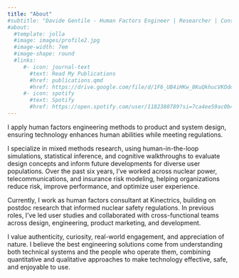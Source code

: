 ```yaml
---
title: "About"
#subtitle: "Davide Gentile - Human Factors Engineer | Researcher | Consultant"
#about:
  #template: jolla
  #image: images/profile2.jpg
  #image-width: 7em
  #image-shape: round
  #links:
     #- icon: journal-text
       #text: Read My Publications
       #href: publications.qmd
       #href: https://drive.google.com/file/d/1F6_UB4iHKw_8KuQkhucVKOdoi_U4X7JW/view?usp=sharing
     #- icon: spotify
       #text: Spotify
       #href: https://open.spotify.com/user/1182380789?si=7ca4ee59ac0b4619
---
```


I apply human factors engineering methods to product and system design, ensuring technology enhances human abilities while meeting regulations.

I specialize in mixed methods research, using human-in-the-loop simulations, statistical inference, and cognitive walkthroughs to evaluate design concepts and inform future developments for diverse user populations. Over the past six years, I've worked across nuclear power, telecommunications, and insurance risk modeling, helping organizations reduce risk, improve performance, and optimize user experience.

Currently, I work as human factors consultant at Kinectrics, building on postdoc research that informed nuclear safety regulations. In previous roles, I've led user studies and collaborated with cross-functional teams across design, engineering, product marketing, and development.

I value authenticity, curiosity, real-world engagement, and appreciation of nature. I believe the best engineering solutions come from understanding both technical systems and the people who operate them, combining quantitative and qualitative approaches to make technology effective, safe, and enjoyable to use.
